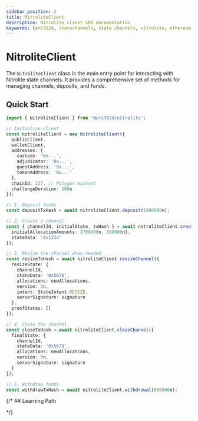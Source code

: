 ```yaml
---
sidebar_position: 2
title: NitroliteClient
description: Nitrolite client SDK documentation
keywords: [erc7824, statechannels, state channels, nitrolite, ethereum scaling, layer 2, off-chain, react tutorial]
---
```


# NitroliteClient

The `NitroliteClient` class is the main entry point for interacting with Nitrolite state channels. It provides a comprehensive set of methods for managing channels, deposits, and funds.

<Cards>
  <Card
    title="Methods"
    description="Complete API reference organized by channel lifecycle"
    href="./methods"
  />
  <Card
    title="Type Definitions"
    description="Detailed type definitions used in the SDK"
    href="./types"
  />
  <Card
    title="Abstract Accounts"
    description="Using transaction preparation with Account Abstraction"
    href="./advanced/abstract-accounts"
  />
</Cards>


## Quick Start

```typescript
import { NitroliteClient } from '@erc7824/nitrolite';

// Initialize client
const nitroliteClient = new NitroliteClient({
  publicClient,
  walletClient,
  addresses: {
    custody: '0x...',
    adjudicator: '0x...',
    guestAddress: '0x...',
    tokenAddress: '0x...'
  },
  chainId: 137, // Polygon mainnet
  challengeDuration: 100n
});

// 1. Deposit funds
const depositTxHash = await nitroliteClient.deposit(1000000n);

// 2. Create a channel
const { channelId, initialState, txHash } = await nitroliteClient.createChannel({
  initialAllocationAmounts: [700000n, 300000n],
  stateData: '0x1234'
});

// 3. Resize the channel when needed
const resizeTxHash = await nitroliteClient.resizeChannel({
  resizeState: {
    channelId,
    stateData: '0x5678',
    allocations: newAllocations,
    version: 2n,
    intent: StateIntent.RESIZE,
    serverSignature: signature
  },
  proofStates: []
});

// 4. Close the channel
const closeTxHash = await nitroliteClient.closeChannel({
  finalState: {
    channelId,
    stateData: '0x5678',
    allocations: newAllocations,
    version: 5n,
    serverSignature: signature
  }
});

// 5. Withdraw funds
const withdrawTxHash = await nitroliteClient.withdrawal(800000n);
```

{/* ## Learning Path

<CardGrid cols={3}>
  <Card
    title="Initializing the Client"
    description="Learn how to set up the NitroliteClient"
    to="../learn/initializing_client"
  />
  <Card
    title="Deposit Funds"
    description="Deposit ETH or tokens into the contract"
    to="../learn/connection_wallet"
  />
  <Card
    title="Creating a Channel"
    description="Guide to creating state channels"
    to="../learn/creating_channel"
  />
  <Card
    title="Channel Balances"
    description="Monitor and manage channel funds"
    to="../learn/channel_balances"
  />
  <Card
    title="Closing a Channel"
    description="Properly close channels and settle balances"
    to="../learn/close_channel"
  />
  <Card
    title="Withdrawal"
    description="Withdraw funds back to your wallet"
    to="../learn/withdrawal"
  />
</CardGrid> */}